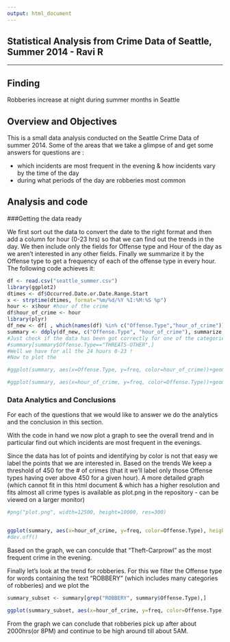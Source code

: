 ```yaml
---
output: html_document
---
```

Statistical Analysis from Crime Data of Seattle, Summer 2014 - Ravi R
---------------------
---------------------
## Finding

Robberies increase at night during summer months in Seattle


## Overview and Objectives

This is a small data analysis conducted on the Seattle Crime Data of summer 2014. Some of the areas that we take a glimpse of and get some answers for questions are :

- which incidents are most frequent in the evening & how incidents vary by the time of the day
- during what periods of the day are robberies most common

## Analysis and code


###Getting the data ready

We first sort out the data to convert the date to the right format and then add a column for hour (0-23 hrs) so that we can find out the trends in the day. We then include only the fields for Offense type and Hour of the day as we aren't interested in any other fields. Finally we summarize it by the Offense type to get a frequency of each of the offense type in every hour. The following code achieves it:



```r
df <- read.csv("seattle_summer.csv")
library(ggplot2)
dtimes <- df$Occurred.Date.or.Date.Range.Start
x <- strptime(dtimes, format="%m/%d/%Y %I:%M:%S %p")
hour <- x$hour #hour of the crime
df$hour_of_crime <- hour
library(plyr)
df_new <- df[ , which(names(df) %in% c("Offense.Type","hour_of_crime"))]
summary <- ddply(df_new, c("Offense.Type", "hour_of_crime"), summarize, freq=length(hour_of_crime))
#Just check if the data has been got correctly for one of the categories
#summary[summary$Offense.Type=="THREATS-OTHER",]
#Well we have for all the 24 hours 0-23 !
#Now to plot the

#ggplot(summary, aes(x=Offense.Type, y=freq, color=hour_of_crime))+geom_point()

#ggplot(summary, aes(x=hour_of_crime, y=freq, color=Offense.Type))+geom_point()


```

### Data Analytics and Conclusions


For each of the questions that we would like to answer we do the analytics and the conclusion in this section.

With the code in hand we now plot a graph to see the overall trend and in particular find out which incidents are most frequent in the evenings. 

Since the data has lot of points and identifying by color is not that easy we label the points that we are interested in. Based on the trends We keep a threshold of 450 for the # of crimes (that it we'll label only those Offense types having over above 450 for a given hour). A more detailed graph (which cannot fit in this html document & which has a higher resolution and fits almost all crime types is available as plot.png in the repository - can be viewed on a larger monitor)


```r
#png("plot.png", width=12500, height=10000, res=300)


ggplot(summary, aes(x=hour_of_crime, y=freq, color=Offense.Type), height=960, width=1200)+ geom_point() + geom_text(aes(label=ifelse(freq>450,as.character(Offense.Type),'')),hjust=1,just=-100, size=3) + xlab("Hour of the day") + ylab("Crime Frequency") + ggtitle("Top Offense &  plot of all crimes")
#dev.off()

```

Based on the graph, we can conculde that "Theft-Carprowl" as the most frequent crime in the evening.


Finally let's look at the trend for robberies. For this we filter the Offense type for words containing the text "ROBBERY" (which includes many categories of robberies) and we plot the 

```r

summary_subset <- summary[grep("ROBBERY", summary$Offense.Type),]

ggplot(summary_subset, aes(x=hour_of_crime, y=freq, color=Offense.Type))+ geom_point() + geom_text(aes(label=ifelse(freq>450,as.character(Offense.Type),'')),hjust=1,just=-100, size=3) + xlab("Hour of the day") + ylab("Crime Frequency") + ggtitle("Robberies over the day")

```

From the graph we can conclude that robberies pick up after about 2000hrs(or 8PM) and continue to be high around till about 5AM.



